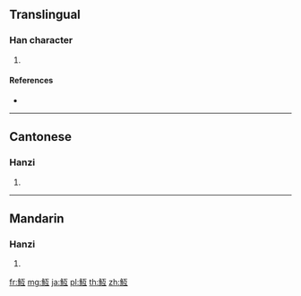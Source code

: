 {{character info/new}}
==Translingual==

===Han character===
{{Han char|rn=195|rad=魚|as=04|sn=15|four=21317|canj=NFMVM}}

# {{defn|Han|sort=魚04}}

====References====
* {{Han ref|kx=1466.310|dkj=46017|dj=2000.060|hdz=74677.030|uh=9B71|ud=39793|bh=E8DC|bd=59612}}

----

==Cantonese==

===Hanzi===
{{yue-hanzi|jyut=|y=wu6}}

# {{defn|lang=yue|sort=魚04}}

----

==Mandarin==

===Hanzi===
{{cmn-hanzi|pin=[[hú]] ([[hu2]])|wg=hu<sup>2</sup>}}

# {{defn|lang=cmn|sort=魚04}}

[[fr:魱]]
[[mg:魱]]
[[ja:魱]]
[[pl:魱]]
[[th:魱]]
[[zh:魱]]